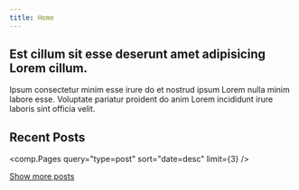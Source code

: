```yaml
---
title: Home
---
```


## Est cillum sit esse deserunt amet adipisicing Lorem cillum.

Ipsum consectetur minim esse irure do et nostrud ipsum Lorem nulla minim labore esse. Voluptate pariatur proident do anim Lorem incididunt irure laboris sint officia velit.

## Recent Posts

<comp.Pages query="type=post" sort="date=desc" limit={3} />

[Show more posts](/posts)
